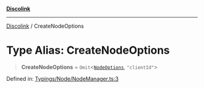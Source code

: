 [**Discolink**](../README.md)

***

[Discolink](../globals.md) / CreateNodeOptions

# Type Alias: CreateNodeOptions

> **CreateNodeOptions** = `Omit`\<[`NodeOptions`](../interfaces/NodeOptions.md), `"clientId"`\>

Defined in: [Typings/Node/NodeManager.ts:3](https://github.com/Archayu/discolink/blob/ddfd70ea55cc6996bf3567765f64fb3824cd3f79/src/Typings/Node/NodeManager.ts#L3)
